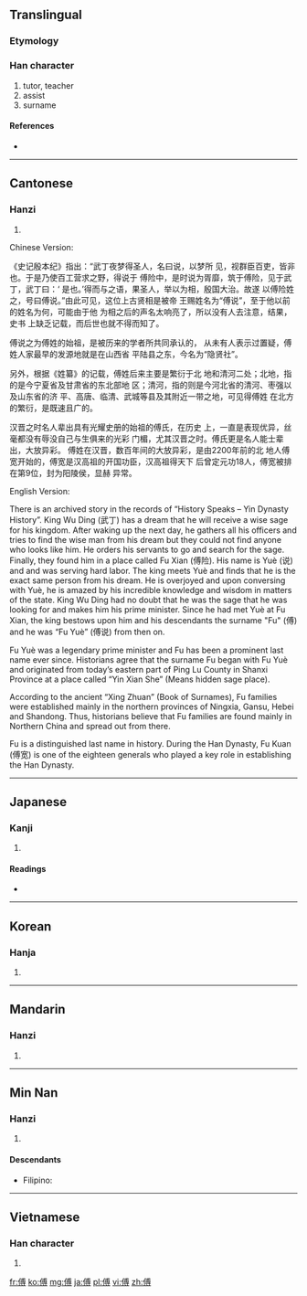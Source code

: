 ==Translingual==

===Etymology===
{{Han compound|人|尃|c1=s|c2=p|t1=man|ls=psc}}

===Han character===
{{Han char|rn=9|rad=人|as=10|sn=12|four=2324<sub>2</sub>|canj=人戈月戈 (OIBI)}}

# tutor, teacher
# assist
# surname

====References====
* {{Han ref|kx=0112.190|dkj=00939|dj=0240.050|hdz=10201.050|uh=5085|ud=20613|bh=B3C5|bd=46021}}

----

==Cantonese==

===Hanzi===
{{yue-hanzi|jyut=|y=fu6}}

# {{defn|lang=yue|sort=人10}}
Chinese Version:

《史记殷本纪》指出：“武丁夜梦得圣人，名曰说，以梦所
见，视群臣百吏，皆非也。于是乃使百工营求之野，得说于
傅险中，是时说为胥靡，筑于傅险，见于武丁，武丁曰：‘
是也。’得而与之语，果圣人，举以为相，殷国大治。故遂
以傅险姓之，号曰傅说。”由此可见，这位上古贤相是被帝
王赐姓名为“傅说”，至于他以前的姓名为何，可能由于他
为相之后的声名太响亮了，所以没有人去注意，结果，史书
上缺乏记载，而后世也就不得而知了。

傅说之为傅姓的始祖，是被历来的学者所共同承认的，
从未有人表示过置疑，傅姓人家最早的发源地就是在山西省
平陆县之东，今名为“隐贤社”。

另外，根据《姓纂》的记载，傅姓后来主要是繁衍于北
地和清河二处；北地，指的是今宁夏省及甘肃省的东北部地
区；清河，指的则是今河北省的清河、枣强以及山东省的济
平、高唐、临清、武城等县及其附近一带之地，可见得傅姓
在北方的繁衍，是既速且广的。

汉晋之时名人辈出具有光耀史册的始祖的傅氏，在历史
上，一直是表现优异，丝毫都没有辱没自己与生俱来的光彩
门楣，尤其汉晋之时。傅氏更是名人能士辈出，大放异彩。
傅姓在汉晋，数百年间的大放异彩，是由2200年前的北
地人傅宽开始的，傅宽是汉高祖的开国功臣，汉高祖得天下
后曾定元功18人，傅宽被排在第9位，封为阳陵侯，显赫
异常。


English Version:

There is an archived story in the records of “History Speaks – Yin Dynasty History”. King Wu Ding (武丁) has a dream that he will receive a wise sage for his kingdom. After waking up the next day, he gathers all his officers and tries to find the wise man from his dream but they could not find anyone who looks like him. He orders his servants to go and search for the sage. Finally, they found him in a place called Fu Xian (傅险). His name is Yuè (说) and and was serving hard labor. The king meets Yuè and finds that he is the exact same person from his dream. He is overjoyed and upon conversing with Yuè, he is amazed by his incredible knowledge and wisdom in matters of the state. King Wu Ding had no doubt that he was the sage that he was looking for and makes him his prime minister. Since he had met Yuè at Fu Xian, the king bestows upon him and his descendants the surname "Fu" (傅) and he was “Fu Yuè” (傅说) from then on.

Fu Yuè was a legendary prime minister and Fu has been a prominent last name ever since. Historians agree that the surname Fu began with Fu Yuè and originated from today’s eastern part of Ping Lu County in Shanxi Province at a place called “Yin Xian She” (Means hidden sage place).

According to the ancient “Xing Zhuan” (Book of Surnames), Fu families were established mainly in the northern provinces of Ningxia, Gansu, Hebei and Shandong. Thus, historians believe that Fu families are found mainly in Northern China and spread out from there.

Fu is a distinguished last name in history. During the Han Dynasty, Fu Kuan (傅宽) is one of the eighteen generals who played a key role in establishing the Han Dynasty.

----

==Japanese==

===Kanji===
{{ja-kanji|grade=|rs=人10}}

# {{defn|lang=ja|sort=人10}}

====Readings====
* {{ja-readings|on=[[ふ]] (fu)|kun=[[もり]] (mori), [[つく]] (tsuku), [[かしずく]] (kashizuku)}}

----

==Korean==

===Hanja===
{{ko-hanja|hangeul=부|rv=bu|mr=pu}}

# {{defn|lang=ko|sort=人10}}

----

==Mandarin==

===Hanzi===
{{cmn-hanzi|pin=[[fù]] ([[fu4]])|wg=fu<sup>4</sup>}}

# {{defn|lang=cmn|sort=人10}}

----

==Min Nan==

===Hanzi===
{{nan-hanzi|poj=pò͘, hū, hù}}

# {{defn|lang=nan}}

====Descendants====
* {{context|Hokkien dialect}} Filipino: {{l|fil|Po}}

----

==Vietnamese==

===Han character===
{{vi-hantu|[[phó]]|rs=人10}}

# {{defn|lang=vi|sort=人10}}

[[fr:傅]]
[[ko:傅]]
[[mg:傅]]
[[ja:傅]]
[[pl:傅]]
[[vi:傅]]
[[zh:傅]]